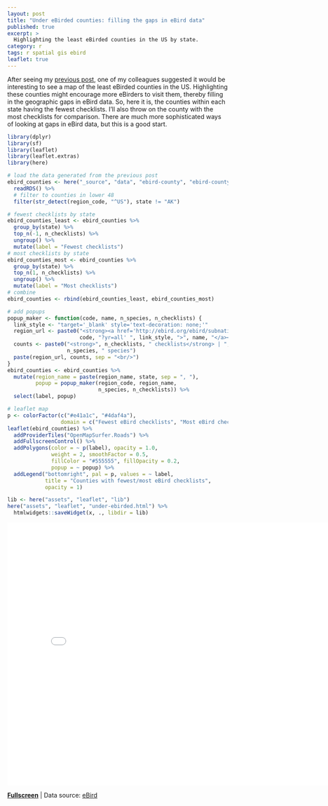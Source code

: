 ```yaml
---
layout: post
title: "Under eBirded counties: filling the gaps in eBird data"
published: true
excerpt: >
  Highlighting the least eBirded counties in the US by state.
category: r
tags: r spatial gis ebird
leaflet: true
---
```


After seeing my [previous post](/r/ebird-count/), one of my colleagues suggested it would be interesting to see a map of the least eBirded counties in the US. Highlighting these counties might encourage more eBirders to visit them, thereby filling in the geographic gaps in eBird data. So, here it is, the counties within each state having the fewest checklists. I'll also throw on the county with the most checklists for comparison. There are much more sophisticated ways of looking at gaps in eBird data, but this is a good start.

```r
library(dplyr)
library(sf)
library(leaflet)
library(leaflet.extras)
library(here)

# load the data generated from the previous post
ebird_counties <- here("_source", "data", "ebird-county", "ebird-county_sf.rds") %>% 
  readRDS() %>% 
  # filter to counties in lower 48
  filter(str_detect(region_code, "^US"), state != "AK")

# fewest checklists by state
ebird_counties_least <- ebird_counties %>% 
  group_by(state) %>% 
  top_n(-1, n_checklists) %>% 
  ungroup() %>% 
  mutate(label = "Fewest checklists")
# most checklists by state
ebird_counties_most <- ebird_counties %>% 
  group_by(state) %>% 
  top_n(1, n_checklists) %>% 
  ungroup() %>% 
  mutate(label = "Most checklists")
# combine
ebird_counties <- rbind(ebird_counties_least, ebird_counties_most)

# add popups
popup_maker <- function(code, name, n_species, n_checklists) {
  link_style <- "target='_blank' style='text-decoration: none;'"
  region_url <- paste0("<strong><a href='http://ebird.org/ebird/subnational2/",
                       code, "?yr=all' ", link_style, ">", name, "</a></strong>")
  counts <- paste0("<strong>", n_checklists, " checklists</strong> | ", 
                   n_species, " species")
  paste(region_url, counts, sep = "<br/>")
}
ebird_counties <- ebird_counties %>% 
  mutate(region_name = paste(region_name, state, sep = ", "),
         popup = popup_maker(region_code, region_name, 
                             n_species, n_checklists)) %>% 
  select(label, popup)

# leaflet map
p <- colorFactor(c("#e41a1c", "#4daf4a"), 
                 domain = c("Fewest eBird checklists", "Most eBird checklists"))
leaflet(ebird_counties) %>%
  addProviderTiles("OpenMapSurfer.Roads") %>% 
  addFullscreenControl() %>% 
  addPolygons(color = ~ p(label), opacity = 1.0,
              weight = 2, smoothFactor = 0.5,
              fillColor = "#555555", fillOpacity = 0.2,
              popup = ~ popup) %>% 
  addLegend("bottomright", pal = p, values = ~ label,
            title = "Counties with fewest/most eBird checklists",
            opacity = 1)
```

```r
lib <- here("assets", "leaflet", "lib")
here("assets", "leaflet", "under-ebirded.html") %>% 
  htmlwidgets::saveWidget(x, ., libdir = lib)
```

<iframe src="/assets/leaflet/under-ebirded.html" style="border: none; width: 800px; height: 600px"></iframe>
<a href="/assets/leaflet/under-ebirded.html" target="_blank"><strong>Fullscreen</strong></a> | Data source: [eBird](http://ebird.org/)